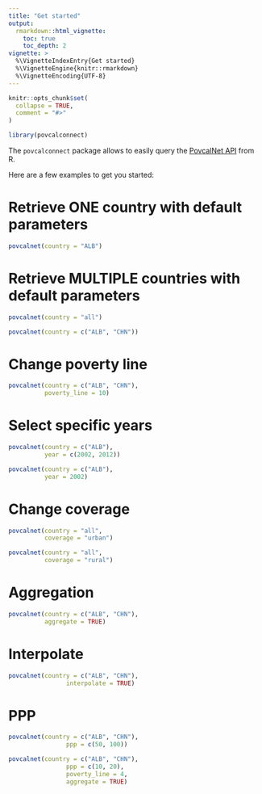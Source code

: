 ```yaml
---
title: "Get started"
output: 
  rmarkdown::html_vignette:
    toc: true
    toc_depth: 2
vignette: >
  %\VignetteIndexEntry{Get started}
  %\VignetteEngine{knitr::rmarkdown}
  %\VignetteEncoding{UTF-8}
---
```


```r
knitr::opts_chunk$set(
  collapse = TRUE,
  comment = "#>"
)
```

```r
library(povcalconnect)
```
The `povcalconnect` package allows to easily query the [PovcalNet API](http://iresearch.worldbank.org/PovcalNet/docs/PovcalNet%20API.pdf) from R.

Here are a few examples to get you started:

# Retrieve ONE country with default parameters

```r
povcalnet(country = "ALB")
```

# Retrieve MULTIPLE countries with default parameters
```r
povcalnet(country = "all")
```

```r
povcalnet(country = c("ALB", "CHN"))
```


# Change poverty line

```r
povcalnet(country = c("ALB", "CHN"),
          poverty_line = 10)
```

# Select specific years

```r
povcalnet(country = c("ALB"),
          year = c(2002, 2012))
```


```r
povcalnet(country = c("ALB"),
          year = 2002)
```


# Change coverage

```r
povcalnet(country = "all",
          coverage = "urban")
```

```r
povcalnet(country = "all",
          coverage = "rural")
```


# Aggregation

```r
povcalnet(country = c("ALB", "CHN"),
          aggregate = TRUE)
```


# Interpolate

```r
povcalnet(country = c("ALB", "CHN"),
                interpolate = TRUE)
```

# PPP
```r
povcalnet(country = c("ALB", "CHN"),
                ppp = c(50, 100))
```

```r
povcalnet(country = c("ALB", "CHN"),
                ppp = c(10, 20),
                poverty_line = 4,
                aggregate = TRUE)
```



